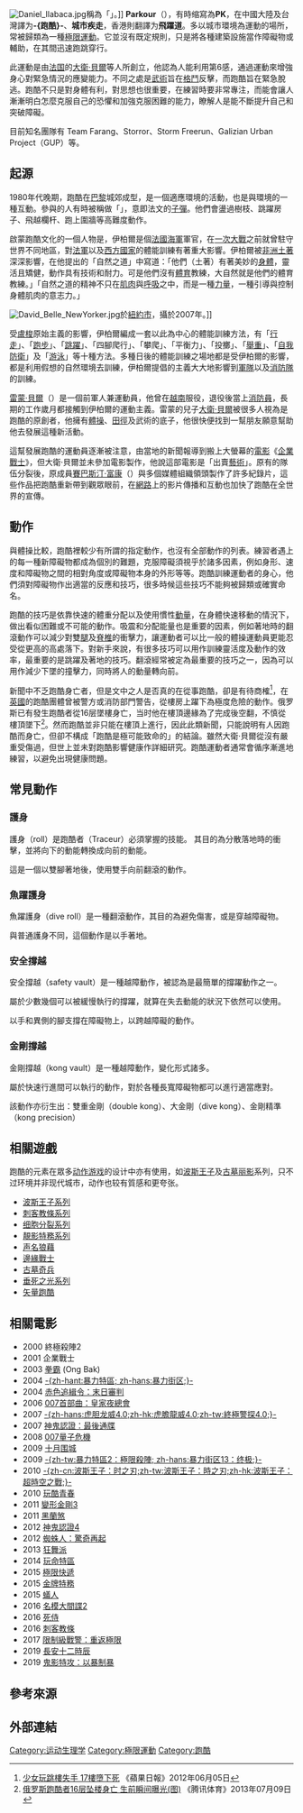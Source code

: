 {{review|time=2019-07-06T00:40:24+00:00}}
{{noteTA
|T=zh-tw:跑酷; zh-hk:飛躍道; zh-cn:跑酷;
|G1=Movie
|G2=Sports
|G3=Games}}
[[File:Daniel_Ilabaca.jpg|thumb]]稱為「{{lang|fr|équilibre de chat}}」。]]
'''Parkour'''（{{lang-fr|'''-{Parkour}-'''}}），有時缩寫為'''PK'''，在中國大陸及台灣譯为'''-{跑酷}-'''、'''城市疾走'''，香港則翻譯为'''飛躍道'''。多以城市環境為運動的場所，常被歸類為一種[[極限運動|極限運動]]。它並沒有既定規則，只是將各種建築設施當作障礙物或輔助，在其間迅速跑跳穿行。

此運動是由[[法国|法国]]的[[大衛·貝爾|大衛·貝爾]]等人所創立，他認為人能利用第6感，通過運動來增強身心對緊急情況的應變能力。不同之處是[[武術|武術]]旨在[[格鬥|格鬥]]反擊，而跑酷旨在緊急脫逃。跑酷不只是對身體有利，對思想也很重要，在練習時要非常專注，而能會讓人漸漸明白怎麼克服自己的恐懼和加強克服困難的能力，瞭解人是能不斷提升自己和突破障礙。

目前知名團隊有 Team Farang、Storror、Storm Freerun、Galizian Urban Project（GUP）等。

== 起源 ==
1980年代晚期，跑酷在[[巴黎|巴黎]]城郊成型，是一個適應環境的活動，也是與環境的一種互動。參與的人有時被稱做「{{lang|fr|traceurs}}」，意即法文的[[子彈|子彈]]。他們會盪過樹枝、跳躍房子、飛越欄杆、跑上圍牆等高難度動作。

啟蒙跑酷文化的一個人物是{{link-en|喬治·伊柏爾|Georges Hébert}}，伊柏爾是個[[法國海軍|法國海軍]]軍官，在[[一次大戰|一次大戰]]之前就曾駐守世界不同地區，對[[法軍|法軍]]以及[[西方國家|西方國家]]的體能訓練有著重大影響。伊柏爾被[[非洲|非洲]][[土著|土著]]深深影響，在他提出的「自然之道」中寫道：「他們（土著）有著美妙的[[身體|身體]]，靈活且矯健，動作具有技術和耐力。可是他們沒有[[体育运动|體育]]教練，大自然就是他們的體育教練。」「自然之道的精神不只在[[肌肉|肌肉]]與[[呼吸|呼吸]]之中，而是一種[[力量|力量]]，一種引導與控制身體肌肉的意志力。」

[[File:David_Belle_NewYorker.jpg|thumb]]於[[紐約市|紐約市]]，攝於2007年。]]

受[[盧梭|盧梭]]原始主義的影響，伊柏爾編成一套以此為中心的體能訓練方法，有「[[行走|行走]]」、「[[跑步|跑步]]」、「[[跳躍|跳躍]]」、「四腳爬行」、「攀爬」、「平衡力」、「投擲」、「[[舉重|舉重]]」、「[[自我防衛|自我防衛]]」及「[[游泳|游泳]]」等十種方法。多種日後的體能訓練之場地都是受伊柏爾的影響，都是利用假想的自然環境去訓練，伊柏爾提倡的主義大大地影響到[[軍隊|軍隊]]以及[[消防隊|消防隊]]的訓練。

[[雷蒙·貝爾|雷蒙·貝爾]]（{{lang|fr|Raymond Belle}}）是一個前軍人兼運動員，他曾在[[越南|越南]]服役，退役後當上[[消防員|消防員]]，長期的工作歲月都接觸到伊柏爾的運動主義。雷蒙的兒子[[大衛·貝爾|大衛·貝爾]]被很多人視為是跑酷的原創者，他擁有[[體操|體操]]、[[田徑|田徑]]及武術的底子，他很快便找到一幫朋友願意幫助他去發展這種新活動。

這幫發展跑酷的運動員逐漸被注意，由當地的新聞報導到搬上大螢幕的[[法國電影|電影]]《[[企業戰士_(電影)|企業戰士]]》，但大衛·貝爾並未參加電影製作，他說這部電影是「出賣[[藝術|藝術]]」。原有的隊伍分裂後，原成員[[賽巴斯汀·富康|賽巴斯汀·富康]]（{{lang|fr|Sebastian Foucan}}）與多個媒體組織領頭製作了許多紀錄片，這些作品把跑酷重新帶到觀眾眼前，在[[網路|網路]]上的影片傳播和互動也加快了跑酷在全世界的宣傳。

== 動作 ==
與體操比較，跑酷裡較少有所謂的指定動作，也沒有全部動作的列表。練習者遇上的每一種新障礙物都成為個別的難題，克服障礙須視乎於諸多因素，例如身形、速度和障礙物之間的相對角度或障礙物本身的外形等等。跑酷訓練運動者的身心，他們須對障礙物作出適當的反應和技巧，很多時候這些技巧不能夠被歸類或確實命名。

跑酷的技巧是依靠快速的體重分配以及使用慣性[[動量|動量]]，在身體快速移動的情況下，做出看似困難或不可能的動作。吸震和分配能量也是重要的因素，例如著地時的翻滾動作可以減少對雙[[腿|腿]]及[[脊椎|脊椎]]的衝擊力，讓運動者可以比一般的體操運動員更能忍受從更高的高處落下。對新手來說，有很多技巧可以用作訓練靈活度及動作的效率，最重要的是跳躍及著地的技巧。翻滾經常被定為最重要的技巧之一，因為可以用作減少下墜的撞擊力，同時將人的動量轉向前。

新聞中不乏跑酷身亡者，但是文中之人是否真的在從事跑酷，卻是有待商榷<ref>[http://hk.apple.nextmedia.com/realtime/international/20120605/50090496 少女玩跳樓失手 17樓墮下死] {{Wayback|url=http://hk.apple.nextmedia.com/realtime/international/20120605/50090496 |date=20150911025352 }}《蘋果日報》2012年06月05日</ref>，在[[英國|英國]]的跑酷團體曾被警方或消防部門警告，從樓房上躍下為極度危險的動作。俄罗斯已有發生跑酷者從16层墜樓身亡，当时他在樓頂邊緣為了完成後空翻，不慎從樓頂墜下<ref>[http://sports.qq.com/a/20130709/012318.htm 俄罗斯跑酷者16层坠楼身亡 生前瞬间曝光(图)] {{Wayback|url=http://sports.qq.com/a/20130709/012318.htm |date=20130716071100 }}《腾讯体育》2013年07月09日</ref>。然而跑酷並非只能在樓頂上進行，因此此類新聞，只能說明有人因跑酷而身亡，但卻不構成「跑酷是極可能致命的」的結論。雖然大衛·貝爾從沒有嚴重受傷過，但世上並未對跑酷影響健康作詳細研究。跑酷運動者通常會循序漸進地練習，以避免出現健康問題。

==常見動作==

===護身===
護身（roll）是跑酷者（Traceur）必須掌握的技能。
其目的為分散落地時的衝擊，並將向下的動能轉換成向前的動能。

這是一個以雙腳著地後，使用雙手向前翻滾的動作。

===魚躍護身===
魚躍護身（dive roll）是一種翻滾動作，其目的為避免傷害，或是穿越障礙物。

與普通護身不同，這個動作是以手著地。

===安全撐越===
安全撐越（safety vault）是一種越障動作，被認為是最簡單的撐躍動作之一。

屬於少數幾個可以被緩慢執行的撐躍，就算在失去動能的狀況下依然可以使用。

以手和異側的腳支撐在障礙物上，以跨越障礙的動作。

===金剛撐越===
金剛撐越（kong vault）是一種越障動作，變化形式諸多。

屬於快速行進間可以執行的動作，對於各種長寬障礙物都可以進行適當應對。

該動作亦衍生出：雙重金剛（double kong）、大金剛（dive kong）、金剛精準（kong precision）

== 相關遊戲 ==
跑酷的元素在眾多[[动作游戏|动作游戏]]的设计中亦有使用，如[[波斯王子|波斯王子]]及[[古墓丽影|古墓丽影]]系列，只不过环境并非现代城市，动作也较有質感和更夸张。

* [[波斯王子系列|波斯王子系列]]
* [[刺客教條系列|刺客教條系列]]
* [[细胞分裂系列|细胞分裂系列]]
* [[靚影特務|靚影特務系列]]
* [[声名狼藉_(游戏)|声名狼藉]]
* [[邊緣戰士|邊緣戰士]]
* [[古墓奇兵|古墓奇兵]]
* [[垂死之光系列|垂死之光系列]]
* [[矢量跑酷|矢量跑酷]]

== 相關電影 ==
* 2000  終極殺陣2
* 2001  企業戰士
* 2003  [[拳霸|拳霸]] (Ong Bak)
* 2004  [[暴力特區|-{zh-hant:暴力特區; zh-hans:暴力街区;}-]]
* 2004  [[赤色追緝令：末日審判|赤色追緝令：末日審判]]
* 2006  [[007大战皇家赌场|007首部曲：皇家夜總會]]
* 2007  [[終極警探4.0|-{zh-hans:虎胆龙威4.0;zh-hk:虎膽龍威4.0;zh-tw:終極警探4.0;}-]]
* 2007  [[神鬼認證：最後通牒|神鬼認證：最後通牒]]
* 2008  [[007量子危機|007量子危機]]
* 2009  [[十月圍城_(電影)|十月围城]]
* 2009  [[暴力街区13：终极|-{zh-tw:暴力特區2：極限殺陣; zh-hans:暴力街区13：终极;}-]]
* 2010  [[波斯王子：时之刃|-{zh-cn:波斯王子：时之刃;zh-tw:波斯王子：時之刃;zh-hk:波斯王子：超時空之戰;}-]]
* 2010  [[玩酷青春|玩酷青春]] 
* 2011  [[變形金剛3|變形金剛3]]
* 2011  [[黑蘭煞|黑蘭煞]]
* 2012  [[神鬼認證4|神鬼認證4]]
* 2012  [[蜘蛛人：驚奇再起|蜘蛛人：驚奇再起]]
* 2013  [[狂舞派|狂舞派]]
* 2014  [[玩命特區|玩命特區]]
* 2015  [[極限快遞|極限快遞]]
* 2015  [[金牌特務|金牌特務]]
* 2015  [[蟻人|蟻人]]
* 2016  [[名模大間諜2|名模大間諜2]]
* 2016  [[死侍|死侍]]
* 2016  [[刺客教條_(電影)|刺客教條]]
* 2017  [[限制級戰警：重返極限|限制級戰警：重返極限]]
* 2019  [[長安十二時辰|長安十二時辰]]
* 2019  [[鬼影特攻：以暴制暴|鬼影特攻：以暴制暴]]

== 參考來源 ==
{{reflist}}

==外部連結==
{{Wikibooks|:en:Guide to Parkour|{{lang|en|Guide to Parkour|nocat=true}}}}
{{commonscat-inline|Parkour}} 

[[Category:运动生理学|Category:运动生理学]]
[[Category:極限運動|Category:極限運動]]
[[Category:跑酷|Category:跑酷]]